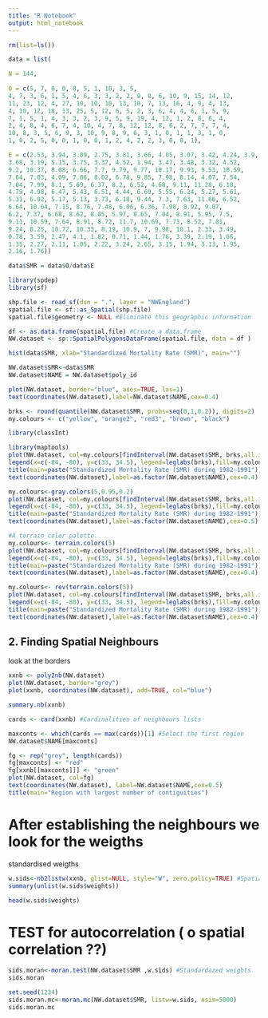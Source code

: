 ```yaml
---
title: "R Notebook"
output: html_notebook
---
```


```r
rm(list=ls())

data = list(

N = 144, 
            
O = c(5, 7, 0, 0, 8, 5, 1, 10, 3, 5, 
4, 7, 3, 6, 1, 5, 4, 6, 3, 3, 2, 2, 9, 8, 6, 10, 9, 15, 14, 12, 
11, 23, 12, 4, 27, 10, 10, 10, 13, 10, 7, 13, 16, 4, 9, 4, 13, 
4, 10, 12, 18, 13, 25, 5, 12, 6, 5, 2, 3, 6, 4, 4, 6, 1, 5, 9, 
7, 1, 5, 1, 4, 3, 3, 2, 3, 9, 5, 9, 19, 4, 12, 1, 2, 8, 6, 4, 
2, 4, 8, 4, 6, 7, 4, 10, 4, 7, 8, 12, 12, 8, 6, 2, 7, 7, 7, 4, 
10, 8, 3, 5, 6, 9, 3, 10, 9, 8, 9, 6, 3, 1, 0, 1, 1, 3, 1, 0, 
1, 0, 2, 5, 0, 0, 1, 0, 0, 1, 2, 4, 2, 2, 3, 0, 0, 1), 

E = c(2.53, 3.94, 3.09, 2.75, 3.81, 3.66, 4.05, 3.07, 3.42, 4.24, 3.9, 3.58, 
3.68, 3.19, 5.15, 3.75, 3.37, 4.52, 1.94, 3.47, 3.48, 3.32, 4.52, 
9.2, 10.37, 8.08, 6.66, 7.7, 9.79, 9.77, 10.17, 9.93, 9.53, 10.59, 
7.64, 7.03, 4.09, 7.66, 8.02, 6.78, 9.85, 7.98, 8.14, 4.07, 7.54, 
7.04, 7.99, 8.1, 5.69, 6.37, 8.2, 6.52, 4.68, 9.11, 11.28, 6.18, 
4.79, 4.98, 6.47, 5.43, 6.51, 4.44, 6.69, 5.55, 6.24, 5.27, 5.61, 
5.31, 6.92, 5.17, 5.13, 3.73, 6.18, 9.44, 7.3, 7.63, 11.66, 6.52, 
6.64, 10.64, 7.15, 8.76, 7.48, 6.06, 6.36, 7.98, 8.92, 9.07, 
6.2, 7.37, 6.68, 8.62, 8.05, 5.97, 8.65, 7.04, 8.91, 5.95, 7.5, 
9.11, 10.59, 7.64, 8.91, 8.72, 11.7, 10.69, 7.73, 8.52, 7.81, 
9.24, 8.25, 10.72, 10.33, 8.19, 10.9, 7, 9.98, 10.1, 2.33, 3.49, 
0.78, 3.59, 2.47, 4.1, 1.82, 0.71, 1.44, 1.76, 3.39, 2.19, 1.66, 
1.35, 2.27, 2.11, 1.05, 2.22, 3.24, 2.65, 3.15, 1.94, 3.13, 1.95, 
2.16, 1.76))

data$SMR = data$O/data$E
```

```r
library(spdep)
library(sf)

shp.file <- read_sf(dsn = ".", layer = "NWEngland")
spatial.file <- sf::as_Spatial(shp.file)
spatial.file$geometry <- NULL #Eliminate this geographic information
```

```r
df <- as.data.frame(spatial.file) #Create a data.frame
NW.dataset <- sp::SpatialPolygonsDataFrame(spatial.file, data = df )
```

```r
hist(data$SMR, xlab="Standardized Mortality Rate (SMR)", main="")
```

```r
NW.dataset$SMR<-data$SMR
NW.dataset$NAME = NW.dataset$poly_id

plot(NW.dataset, border="blue", axes=TRUE, las=1)
text(coordinates(NW.dataset),label=NW.dataset$NAME,cex=0.4)
```

```r
brks <- round(quantile(NW.dataset$SMR, probs=seq(0,1,0.2)), digits=2)
my.colours <- c("yellow", "orange2", "red3", "brown", "black")
```

```r
library(classInt)
```

```r
library(maptools)
plot(NW.dataset, col=my.colours[findInterval(NW.dataset$SMR, brks,all.inside=TRUE)])
legend(x=c(-84, -80), y=c(33, 34.5), legend=leglabs(brks),fill=my.colours, bty="n",cex=0.5)
title(main=paste("Standardized Mortality Rate (SMR) during 1982-1991"))
text(coordinates(NW.dataset),label=as.factor(NW.dataset$NAME),cex=0.4)
```

```r
my.colours<-gray.colors(5,0.95,0.2)
plot(NW.dataset, col=my.colours[findInterval(NW.dataset$SMR, brks,all.inside=TRUE)])
legend(x=c(-84, -80), y=c(33, 34.5), legend=leglabs(brks),fill=my.colours, bty="n",cex=0.5)
title(main=paste("Standardized Mortality Rate (SMR) during 1982-1991"))
text(coordinates(NW.dataset),label=as.factor(NW.dataset$NAME),cex=0.5)
```


```r

#A terrain color palette.
my.colours<- terrain.colors(5)
plot(NW.dataset, col=my.colours[findInterval(NW.dataset$SMR, brks,all.inside=TRUE)])
legend(x=c(-84, -80), y=c(33, 34.5), legend=leglabs(brks),fill=my.colours, bty="n",cex=0.5)
title(main=paste("Standardized Mortality Rate (SMR) during 1982-1991"))
text(coordinates(NW.dataset),label=as.factor(NW.dataset$NAME),cex=0.4)
```


```r
my.colours<- rev(terrain.colors(5))
plot(NW.dataset, col=my.colours[findInterval(NW.dataset$SMR, brks,all.inside=TRUE)])
legend(x=c(-84, -80), y=c(33, 34.5), legend=leglabs(brks),fill=my.colours, bty="n",cex=0.5)
title(main=paste("Standardized Mortality Rate (SMR) during 1982-1991"))
text(coordinates(NW.dataset),label=as.factor(NW.dataset$NAME),cex=0.4)
```

## 2. Finding Spatial Neighbours

look at the borders

```r
xxnb <- poly2nb(NW.dataset)
plot(NW.dataset, border="grey")
plot(xxnb, coordinates(NW.dataset), add=TRUE, col="blue")
```

```r
summary.nb(xxnb)
```

```r
cards <- card(xxnb) #Cardinalities of neighbours lists

maxconts <- which(cards == max(cards))[1] #Select the first region
NW.dataset$NAME[maxconts]
```

```r
fg <- rep("grey", length(cards))
fg[maxconts] <- "red"
fg[xxnb[[maxconts]]] <- "green"
plot(NW.dataset, col=fg)
text(coordinates(NW.dataset), label=NW.dataset$NAME,cex=0.5)
title(main="Region with largest number of contiguities")
```


# After establishing the neighbours we look for the weigths

standardised weigths
```r
w.sids<-nb2listw(xxnb, glist=NULL, style="W", zero.policy=TRUE) #Spatial weights for neighbours li# w.sids$weights
summary(unlist(w.sids$weights))

head(w.sids$weights)
```

# TEST for autocorrelation ( o spatial correlation ??)
```r
sids.moran<-moran.test(NW.dataset$SMR ,w.sids) #Standardazed weights
sids.moran
```

```r
set.seed(1234)
sids.moran.mc<-moran.mc(NW.dataset$SMR, listw=w.sids, nsim=5000)
sids.moran.mc
```











